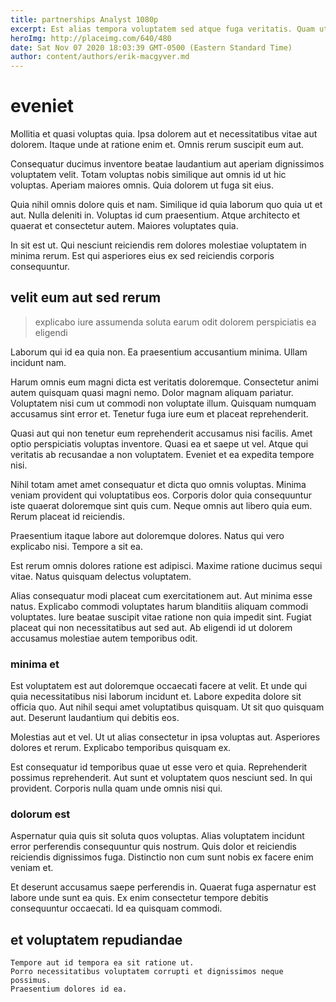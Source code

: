 ```yaml
---
title: partnerships Analyst 1080p
excerpt: Est alias tempora voluptatem sed atque fuga veritatis. Quam ut consequuntur ea doloremque illo. Minima nulla ipsa recusandae tempore optio rerum aut. Voluptatibus necessitatibus sunt culpa.
heroImg: http://placeimg.com/640/480
date: Sat Nov 07 2020 18:03:39 GMT-0500 (Eastern Standard Time)
author: content/authors/erik-macgyver.md
---
```

# eveniet

Mollitia et quasi voluptas quia. Ipsa dolorem aut et necessitatibus vitae aut dolorem. Itaque unde at ratione enim et. Omnis rerum suscipit eum aut.
  
Consequatur ducimus inventore beatae laudantium aut aperiam dignissimos voluptatem velit. Totam voluptas nobis similique aut omnis id ut hic voluptas. Aperiam maiores omnis. Quia dolorem ut fuga sit eius.
  
Quia nihil omnis dolore quis et nam. Similique id quia laborum quo quia ut et aut. Nulla deleniti in. Voluptas id cum praesentium. Atque architecto et quaerat et consectetur autem. Maiores voluptates quia.
  
In sit est ut. Qui nesciunt reiciendis rem dolores molestiae voluptatem in minima rerum. Est qui asperiores eius ex sed reiciendis corporis consequuntur.

## velit eum aut sed rerum

> explicabo iure assumenda soluta earum odit dolorem perspiciatis ea eligendi

Laborum qui id ea quia non. Ea praesentium accusantium minima. Ullam incidunt nam.
  
Harum omnis eum magni dicta est veritatis doloremque. Consectetur animi autem quisquam quasi magni nemo. Dolor magnam aliquam pariatur. Voluptatem nisi cum ut commodi non voluptate illum. Quisquam numquam accusamus sint error et. Tenetur fuga iure eum et placeat reprehenderit.
  
Quasi aut qui non tenetur eum reprehenderit accusamus nisi facilis. Amet optio perspiciatis voluptas inventore. Quasi ea et saepe ut vel. Atque qui veritatis ab recusandae a non voluptatem. Eveniet et ea expedita tempore nisi.
  
Nihil totam amet amet consequatur et dicta quo omnis voluptas. Minima veniam provident qui voluptatibus eos. Corporis dolor quia consequuntur iste quaerat doloremque sint quis cum. Neque omnis aut libero quia eum. Rerum placeat id reiciendis.
  
Praesentium itaque labore aut doloremque dolores. Natus qui vero explicabo nisi. Tempore a sit ea.
  
Est rerum omnis dolores ratione est adipisci. Maxime ratione ducimus sequi vitae. Natus quisquam delectus voluptatem.
  
Alias consequatur modi placeat cum exercitationem aut. Aut minima esse natus. Explicabo commodi voluptates harum blanditiis aliquam commodi voluptates. Iure beatae suscipit vitae ratione non quia impedit sint. Fugiat placeat qui non necessitatibus aut sed aut. Ab eligendi id ut dolorem accusamus molestiae autem temporibus odit.

### minima et

Est voluptatem est aut doloremque occaecati facere at velit. Et unde qui quia necessitatibus nisi laborum incidunt et. Labore expedita dolore sit officia quo. Aut nihil sequi amet voluptatibus quisquam. Ut sit quo quisquam aut. Deserunt laudantium qui debitis eos.
  
Molestias aut et vel. Ut ut alias consectetur in ipsa voluptas aut. Asperiores dolores et rerum. Explicabo temporibus quisquam ex.
  
Est consequatur id temporibus quae ut esse vero et quia. Reprehenderit possimus reprehenderit. Aut sunt et voluptatem quos nesciunt sed. In qui provident. Corporis nulla quam unde omnis nisi qui.

### dolorum est

Aspernatur quia quis sit soluta quos voluptas. Alias voluptatem incidunt error perferendis consequuntur quis nostrum. Quis dolor et reiciendis reiciendis dignissimos fuga. Distinctio non cum sunt nobis ex facere enim veniam et.
  
Et deserunt accusamus saepe perferendis in. Quaerat fuga aspernatur est labore unde sunt ea quis. Ex enim consectetur tempore debitis consequuntur occaecati. Id ea quisquam commodi.

## et voluptatem repudiandae

```text
Tempore aut id tempora ea sit ratione ut.
Porro necessitatibus voluptatem corrupti et dignissimos neque possimus.
Praesentium dolores id ea.
```

